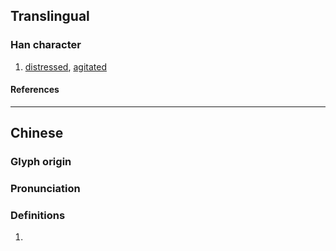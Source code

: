 {{character info/new}}
==Translingual==

===Han character===
{{Han char|rn=61|rad=心|as=10|sn=13|four=97072|canj=PBOU|ids=⿰忄䍃}}

# [[distressed]], [[agitated]]

====References====
{{Han ref|kx=0396.160|dkj=10990|dj=0735.020|hdz=42338.090|uh=612E}}

----

==Chinese==
{{zh-forms}}

===Glyph origin===
{{Han etym}}

===Pronunciation===
{{zh-pron
|m=yáo
|c=jiu4
|mc=y
|oc=y
|ma=
|cat=v,a
}}

===Definitions===
{{zh-hanzi}}

# {{rfdef|zh}}
